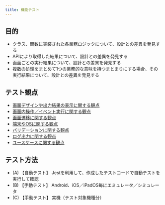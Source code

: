 ```yaml
---
title: 機能テスト
---
```


## 目的

- クラス、関数に実装された各業務ロジックについて、設計との差異を発見する
- APIにより取得した結果について、設計との差異を発見する
- 画面ごとの実行結果について、設計との差異を発見する
- 複数の処理をまとめて1つの業務的な意味を持つまとまりにする場合、その実行結果について、設計との差異を発見する

## テスト観点

- [画面デザインや出力結果の表示に関する観点](functional-testing/screen-output-result.mdx)
- [画面内操作／イベント実行に関する観点](functional-testing/operation-event.mdx)
- [画面遷移に関する観点](functional-testing/screen-transition.mdx)
- [端末やOSに関する観点](functional-testing/terminal-os.mdx)
- [バリデーションに関する観点](functional-testing/validation-check.mdx)
- [ログ出力に関する観点](functional-testing/log-output.mdx)
- [ユースケースに関する観点](functional-testing/use-case.mdx)

## テスト方法

- (A) 【自動テスト】 Jestを利用して、作成したテストコードで自動テストを実行して確認
- (B) 【手動テスト】 Android、iOS／iPadOS毎にエミュレータ／シミュレータ
- (C) 【手動テスト】 実機（テスト対象機種分）
